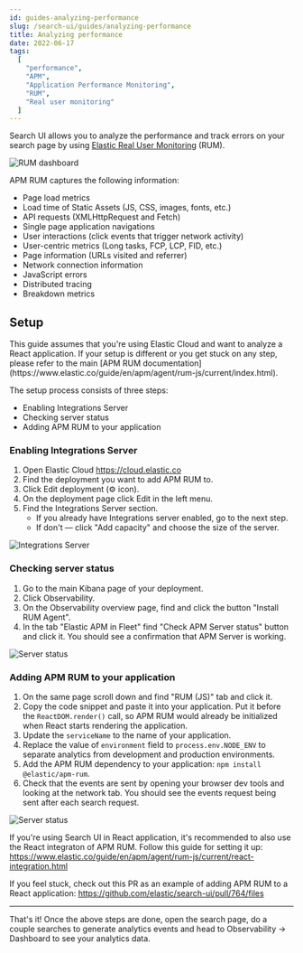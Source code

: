 ```yaml
---
id: guides-analyzing-performance
slug: /search-ui/guides/analyzing-performance
title: Analyzing performance
date: 2022-06-17
tags:
  [
    "performance",
    "APM",
    "Application Performance Monitoring",
    "RUM",
    "Real user monitoring"
  ]
---
```


Search UI allows you to analyze the performance and track errors on your search page by using
[Elastic Real User Monitoring](https://www.elastic.co/observability/real-user-monitoring) (RUM).

![RUM dashboard](images/guides-analyzing-performance/dashboard.png)

APM RUM captures the following information:

- Page load metrics
- Load time of Static Assets (JS, CSS, images, fonts, etc.)
- API requests (XMLHttpRequest and Fetch)
- Single page application navigations
- User interactions (click events that trigger network activity)
- User-centric metrics (Long tasks, FCP, LCP, FID, etc.)
- Page information (URLs visited and referrer)
- Network connection information
- JavaScript errors
- Distributed tracing
- Breakdown metrics

## Setup

<DocCallOut title="">
  This guide assumes that you're using Elastic Cloud and want to analyze a React
  application. If your setup is different or you get stuck on any step, please
  refer to the main [APM RUM
  documentation](https://www.elastic.co/guide/en/apm/agent/rum-js/current/index.html).
</DocCallOut>

The setup process consists of three steps:

- Enabling Integrations Server
- Checking server status
- Adding APM RUM to your application

### Enabling Integrations Server

1. Open Elastic Cloud https://cloud.elastic.co
1. Find the deployment you want to add APM RUM to.
1. Click Edit deployment (⚙ icon).
1. On the deployment page click Edit in the left menu.
1. Find the Integrations Server section.
   - If you already have Integrations server enabled, go to the next step.
   - If don't — click "Add capacity" and choose the size of the server.

![Integrations Server](images/guides-analyzing-performance/integrations-server.png)

### Checking server status

1. Go to the main Kibana page of your deployment.
1. Click Observability.
1. On the Observability overview page, find and click the button "Install RUM Agent".
1. In the tab "Elastic APM in Fleet" find "Check APM Server status" button and click it. You should see a confirmation that APM Server is working.

![Server status](images/guides-analyzing-performance/server-status.png)

### Adding APM RUM to your application

1. On the same page scroll down and find "RUM (JS)" tab and click it.
1. Copy the code snippet and paste it into your application. Put it before the `ReactDOM.render()` call, so APM RUM would already be initialized when React starts rendering the application.
1. Update the `serviceName` to the name of your application.
1. Replace the value of `environment` field to `process.env.NODE_ENV` to separate analytics from development and production environments.
1. Add the APM RUM dependency to your application: `npm install @elastic/apm-rum`.
1. Check that the events are sent by opening your browser dev tools and looking at the network tab. You should see the events request being sent after each search request.

![Server status](images/guides-analyzing-performance/events-request.png)

If you're using Search UI in React application, it's recommended to also use the React integraton of APM RUM. Follow this guide for setting it up: https://www.elastic.co/guide/en/apm/agent/rum-js/current/react-integration.html

If you feel stuck, check out this PR as an example of adding APM RUM to a React application: https://github.com/elastic/search-ui/pull/764/files

---

That's it! Once the above steps are done, open the search page, do a couple searches to generate analytics events and head to Observability -> Dashboard to see your analytics data.
